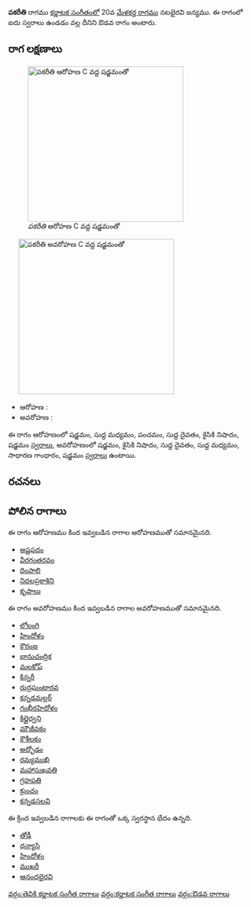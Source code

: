 {{Infobox ragam
	| name          	= పకరీతి
	| synonym	    	= 
	| mela          	= 
	| chakra        	= 
	| janaka        	= 
	| type          	= ఔడవ
	| arohanam      	= {{svaraC|S|M1|P|D1|N2|S'}} 
	| avarohanam    	= {{svaraC|S'|N2|D1|M1|G2|S}}
	| jeeva         	=
	| chhaya        	=
	| nyasa         	=
	| vishesha      	= 
	| equivalent  		= 
}}
{{కర్ణాటక సంగీత రాగాలు}}
'''పకరీతి''' రాగము [[కర్ణాటక సంగీతం]]లో 20వ [[మేళకర్త రాగము]] నటభైరవి జన్యము.  ఈ రాగంలో ఐదు స్వరాలు ఉండడం వల్ల దీనిని ఔడవ రాగం అంటారు.


==రాగ లక్షణాలు==
[[Image:pakariti_ar_kb2wiki.png|thumb|right|316px|''పకరీతి'' ఆరోహణ C వద్ద షడ్జమంతో]]
	[[Image:pakariti_av_kb2wiki.png|thumb|right|316px|''పకరీతి'' అవరోహణ C వద్ద షడ్జమంతో]]

* ఆరోహణ : {{svaraC|S|M1|P|D1|N2|S'}} 
* అవరోహణ : {{svaraC|S'|N2|D1|M1|G2|S}}

ఈ రాగం ఆరోహణంలో షడ్జమం, సుద్ద మధ్యమం, పంచమం, సుద్ద దైవతం, కైసికి నిషాదం, షడ్జమం [[స్వరాలు]], అవరోహణంలో షడ్జమం, కైసికి నిషాదం, సుద్ద దైవతం, సుద్ద మధ్యమం, సాధారణ  గాంధారం, షడ్జమం [[స్వరాలు]] ఉంటాయి.

==రచనలు==



==పోలిన రాగాలు==
ఈ రాగం ఆరోహణము కింద ఇవ్వబడిన రాగాల ఆరోహణముతో సమానమైనది.
* [[అష్టపదం]]
* [[వీరగంతరవం]]
* [[దింపాలి]]
* [[నిదలప్రకాశిని]]
* [[కృపాలు]]

ఈ రాగం అవరోహణము కింద ఇవ్వబడిన రాగాల అవరోహణముతో సమానమైనది.
* [[లోలంగి]]
* [[హిందోళం]]
* [[కౌరంజ]]
* [[భానుచంద్రిక]]
* [[మలకోష్]]
* [[కిన్నరీ]]
* [[రుద్రఘంటారవ]]
* [[కన్నడమల్లర్]]
* [[గంభీరహిదోళం]]
* [[కిల్లైధ్వని]]
* [[మౌజీవకం]]
* [[కౌశీలకం]]
* [[అద్భోడం]]
* [[రమ్యముఖి]]
* [[మహాసుఖవతి]]
* [[గ్రహపతి]]
* [[క్రుంచం]]
* [[కన్నడసలవి]]

ఈ క్రింద ఇవ్వబడిన రాగాలకు ఈ రాగంతో ఒక్క స్వరస్థాన భేదం ఉన్నది.
* [[తోడీ]]
* [[ధన్యాసి]]
* [[హిందోళం]]
* [[ముఖరీ]]
* [[ఆనందభైరవి]]



[[వర్గం:తెవికి కర్ణాటక సంగీత రాగాలు]]
[[వర్గం:కర్ణాటక సంగీత రాగాలు]]
[[వర్గం:ఔడవ రాగాలు]]